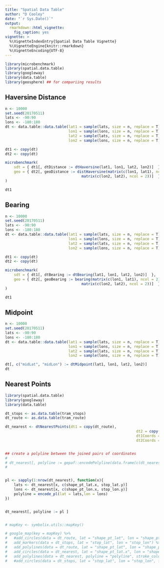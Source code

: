 ```yaml
---
title: "Spatial Data Table"
author: "D Cooley"
date: "`r Sys.Date()`"
output: 
  rmarkdown::html_vignette:
    fig_caption: yes
vignette: >
  %\VignetteIndexEntry{Spatial Data Table Vignette}
  %\VignetteEngine{knitr::rmarkdown}
  %\VignetteEncoding{UTF-8}
---
```



```r
library(microbenchmark)
library(spatial.data.table)
library(googleway)
library(data.table)
library(geosphere) ## for compariing results

```

## Haversine Distance

```r


n <- 10000
set.seed(20170511)
lats <- -90:90
lons <- -180:180
dt <- data.table::data.table(lat1 = sample(lats, size = n, replace = T),
                             lon1 = sample(lons, size = n, replace = T),
                             lat2 = sample(lats, size = n, replace = T),
                             lon2 = sample(lons, size = n, replace = T))

dt1 <- copy(dt)
dt2 <- copy(dt)

microbenchmark(
	sdt = { dt1[, dtDistance := dtHaversine(lat1, lon1, lat2, lon2)]  },
	geo = { dt2[, geoDistance := distHaversine(matrix(c(lon1, lat1), ncol = 2),
                                   matrix(c(lon2, lat2), ncol = 2))]  }
)

dt1
```

## Bearing

```r

n <- 10000
set.seed(20170511)
lats <- -90:90
lons <- -180:180
dt <- data.table::data.table(lat1 = sample(lats, size = n, replace = T),
                             lon1 = sample(lons, size = n, replace = T),
                             lat2 = sample(lats, size = n, replace = T),
                             lon2 = sample(lons, size = n, replace = T))

dt1 <- copy(dt)
dt2 <- copy(dt)

microbenchmark(
	sdt = { dt1[, dtBearing := dtBearing(lat1, lon1, lat2, lon2)]  },
	geo = { dt2[, geoBearing := bearing(matrix(c(lon1, lat1), ncol = 2),
                                   matrix(c(lon2, lat2), ncol = 2))]  }
)

dt1

```

## Midpoint

```r

n <- 10000
set.seed(20170511)
lats <- -90:90
lons <- -180:180
dt <- data.table::data.table(lat1 = sample(lats, size = n, replace = T),
                             lon1 = sample(lons, size = n, replace = T),
                             lat2 = sample(lats, size = n, replace = T),
                             lon2 = sample(lons, size = n, replace = T))

dt[, c("midLat", "midLon") := dtMidpoint(lat1, lon1, lat2, lon2)] 
dt
```


## Nearest Points


```r

library(spatial.data.table)
library(googleway)
library(data.table)

dt_stops <- as.data.table(tram_stops)
dt_route <- as.data.table(tram_route)

dt_nearest <- dtNearestPoints(dt1 = copy(dt_route),
															dt2 = copy(dt_stops),
															dt1Coords = c("shape_pt_lat", "shape_pt_lon"),
															dt2Coords = c("stop_lat","stop_lon"))


## create a polyline between the joined pairs of coordinates
# 
# dt_nearest[, polyline := gepaf::encodePolyline(data.frame(c(dt_nearest[, shape_pt_lat.x], dt_nearest[, stop_lat.y]),
# 																													c(dt_nearest[, shape_pt_lon.x], dt_nearest[, stop_lon.y])))]


pl <- sapply(1:nrow(dt_nearest), function(x){
	lats <- dt_nearest[x, c(shape_pt_lat.x, stop_lat.y)]
	lons <- dt_nearest[x, c(shape_pt_lon.x, stop_lon.y)]
	polyline = encode_pl(lat = lats,lon = lons)
})


dt_nearest[, polyline := pl ]


# mapKey <- symbolix.utils::mapKey()

# google_map(key = mapKey) %>%
# 	#add_circles(data = dt_route, lat = "shape_pt_lat", lon = "shape_pt_lon", fill_colour = "#FF00FF", stroke_weight = 0) %>%
# 	add_markers(data = dt_stops, lat = "stop_lat", lon = "stop_lon") %>%
# 	add_polylines(data = dt_route, lat = "shape_pt_lat", lon = "shape_pt_lon") %>%
# 	add_circles(data = dt_nearest, lat = "shape_pt_lat.x", lon = "shape_pt_lon.x", stroke_weight = 0, radius = 20) %>%
# 	add_polylines(data = dt_nearest, polyline = "polyline", stroke_colour = "#000000")
# 	#add_circles(data = dt_stops, lat = "stop_lat", lon = "stop_lon", fill_colour = "#00FF00", stroke_weight = 0) 


```

